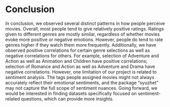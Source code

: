 # Conclusion

In conclusion, we observed several distinct patterns in how people perceive movies. Overall, most people tend to give relatively positive ratings. Ratings given to different genres are mostly similar, regardless of whether movies evoke more positive or negative emotions. However, people do tend to rate genres higher if they watch them more frequently. Additionally, we have observed positive correlations for certain genre selections as well as negative correlations for others. For example, selection of Adventure and Action as well as Animation and Children have positive correlations; selection of Romance and Action as well as Adventure and Drama have negative correlations.
However, one limitation of our project is related to sentiment analysis. The tags people assigned movies might not always accurately reflect their emotional sentiments, and the package "syuzhet" may not capture the full scope of sentiment nuances. Going forward, we would be interested in finding datasets specifically focused on sentiment-related questions, which can provide more insights. 